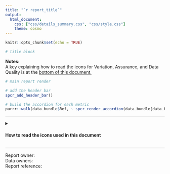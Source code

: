 ```yaml
---
title: "`r report_title`"
output: 
  html_document:
    css: ["css/details_summary.css", "css/style.css"]
    theme: cosmo
---
```


```r
knitr::opts_chunk$set(echo = TRUE)

```

```r

# title block

```

**Notes:**  
A key explaining how to read the icons for Variation, Assurance, and Data Quality is at the [bottom of this document.](#icon-key)

```r

# main report render

# add the header bar
spcr_add_header_bar()

# build the accordion for each metric
purrr::walk(data_bundle$Ref, ~ spcr_render_accordion(data_bundle[data_bundle$Ref == ., ]))

```

---

<details>
  <summary>
    <h4 class = "outer_flex" id="icon-key" style = "justify-content: flex-start">
    How to read the icons used in this document
    </h4>
  </summary>
  <div class = "details_content">

**SPC Variation Icons**

Used to summarise the type of variation seen in the most recent data point of a given measure.  

Icons | Variation Type | 
:----:|:---------------|
<img src = "../img/variation_icons/SC_HI_CON.png" class = "icon"> <img src = "../img/variation_icons/SC_LO_CON.png" class = "icon"> | The most recent data point exhibits special cause variation (in a concerning direction).  H is high, L is Low.  
<img src = "../img/variation_icons/SC_HI_IMP.png" class = "icon"> <img src = "../img/variation_icons/SC_LO_IMP.png" class = "icon"> | The most recent data point exhibits special cause variation (in an improving direction).  H is high, L is Low.  
<img src = "../img/variation_icons/SC_HI_NEUTRAL.png" class = "icon"> <img src = "../img/variation_icons/SC_LO_NEUTRAL.png" class = "icon"> | The most recent data point exhibits special cause variation, but neither direction represents concern or improvement (ie. the measure is neutral).  H is high, L is low.  
<img src = "../img/variation_icons/CC.png" class = "icon"> | The most recent data point exhibits common cause variation (ie. naturally-occurring variation, that is not statistically significant).  
 
 ---

**SPC Assurance Icons**

Used to summarise whether a measure is assured to meet a target.  

Icons | Assurance Type
:----:|:---------------
<img src = "../img/assurance_icons/PASS_TARG.png" class = "icon"> | The process is assured, and is likely to consistently pass the target set.  
<img src = "../img/assurance_icons/RND_TARG.png" class = "icon"> | The process is not assured, and will pass and fail the target based on variation in the process.
<img src = "../img/assurance_icons/FAIL_TARG.png" class = "icon"> | The process is not assured, and is likely to consistently fail to meet the target set.  

  </div>
</details>

---
Report owner:  
Data owners:  
Report reference:  
